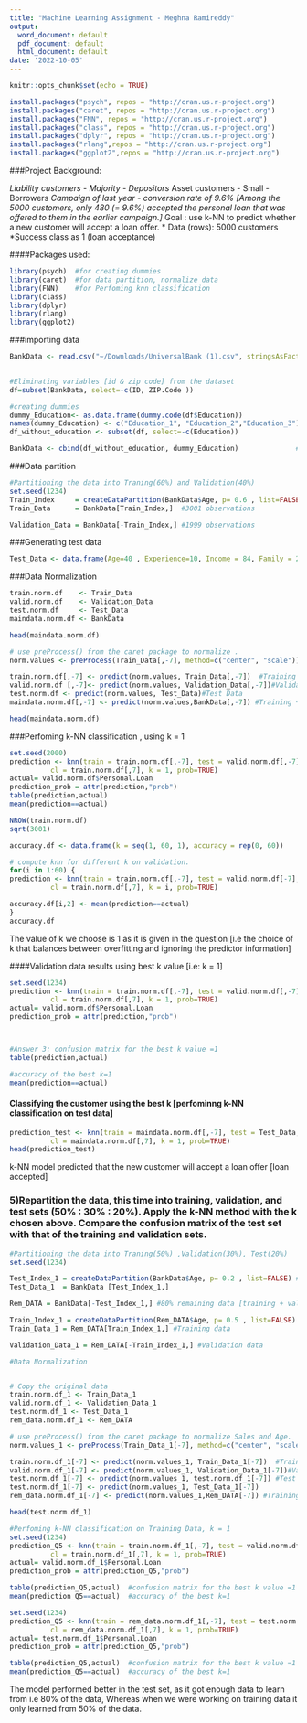 ```yaml
---
title: "Machine Learning Assignment - Meghna Ramireddy"
output:
  word_document: default
  pdf_document: default
  html_document: default
date: '2022-10-05'
---
```


```r
knitr::opts_chunk$set(echo = TRUE)
```


```r
install.packages("psych", repos = "http://cran.us.r-project.org")
install.packages("caret", repos = "http://cran.us.r-project.org")
install.packages("FNN", repos = "http://cran.us.r-project.org")
install.packages("class", repos = "http://cran.us.r-project.org")
install.packages("dplyr", repos = "http://cran.us.r-project.org")
install.packages("rlang",repos = "http://cran.us.r-project.org")
install.packages("ggplot2",repos = "http://cran.us.r-project.org")
```
###Project Background:

*Liability customers - Majority - Depositors
*Asset customers     - Small    - Borrowers
*Campaign of last year - conversion rate of 9.6% [Among the 5000 customers, only 480 (= 9.6%) accepted the personal loan that was offered to them in the earlier campaign.]
*Goal : use k-NN to predict whether a new customer will accept a loan offer.
* Data (rows): 5000 customers
*Success class as 1 (loan acceptance)
 

####Packages used:
```r
library(psych)  #for creating dummies
library(caret)  #for data partition, normalize data
library(FNN)    #for Perfoming knn classification
library(class)
library(dplyr)
library(rlang)
library(ggplot2)

```

###importing data
```r
BankData <- read.csv("~/Downloads/UniversalBank (1).csv", stringsAsFactors=TRUE)
 
```

```r
#Eliminating variables [id & zip code] from the dataset
df=subset(BankData, select=-c(ID, ZIP.Code ))
```

```r
#creating dummies
dummy_Education<- as.data.frame(dummy.code(df$Education))
names(dummy_Education) <- c("Education_1", "Education_2","Education_3") #renaming dummy variable
df_without_education <- subset(df, select=-c(Education))                #eliminating education variable

BankData <- cbind(df_without_education, dummy_Education)              #main dataset
```

###Data partition 
```r
#Partitioning the data into Traning(60%) and Validation(40%)
set.seed(1234)
Train_Index     = createDataPartition(BankData$Age, p= 0.6 , list=FALSE)
Train_Data      = BankData[Train_Index,]  #3001 observations

Validation_Data = BankData[-Train_Index,] #1999 observations
```

###Generating test data
```r
Test_Data <- data.frame(Age=40 , Experience=10, Income = 84, Family = 2, CCAvg = 2, Education_1 = 0, Education_2 = 1, Education_3 = 0, Mortgage = 0, Securities.Account = 0, CD.Account = 0, Online = 1,  CreditCard = 1, stringsAsFactors = FALSE)
```

###Data Normalization
```r
train.norm.df    <- Train_Data
valid.norm.df    <- Validation_Data
test.norm.df     <- Test_Data
maindata.norm.df <- BankData

head(maindata.norm.df)

# use preProcess() from the caret package to normalize .
norm.values <- preProcess(Train_Data[,-7], method=c("center", "scale"))

train.norm.df[,-7] <- predict(norm.values, Train_Data[,-7])  #Training Data
valid.norm.df [,-7]<- predict(norm.values, Validation_Data[,-7])#Validation Data
test.norm.df <- predict(norm.values, Test_Data)#Test Data
maindata.norm.df[,-7] <- predict(norm.values,BankData[,-7]) #Training + Validation data

head(maindata.norm.df)
```

###Perfoming k-NN classification , using k = 1
```r
set.seed(2000)
prediction <- knn(train = train.norm.df[,-7], test = valid.norm.df[,-7], 
          cl = train.norm.df[,7], k = 1, prob=TRUE) 
actual= valid.norm.df$Personal.Loan
prediction_prob = attr(prediction,"prob")
table(prediction,actual)  
mean(prediction==actual)  
```

```r
NROW(train.norm.df)
sqrt(3001)
```

```r
accuracy.df <- data.frame(k = seq(1, 60, 1), accuracy = rep(0, 60))

# compute knn for different k on validation.
for(i in 1:60) {
prediction <- knn(train = train.norm.df[,-7], test = valid.norm.df[-7], 
          cl = train.norm.df[,7], k = i, prob=TRUE) 

accuracy.df[i,2] <- mean(prediction==actual)
}
accuracy.df  

```
The value of k we choose is 1 as it is given in the question [i.e the choice of k that balances between overfitting and ignoring the predictor information]

####Validation data results using best k value [i.e: k = 1]
```r
set.seed(1234)
prediction <- knn(train = train.norm.df[,-7], test = valid.norm.df[,-7], 
          cl = train.norm.df[,7], k = 1, prob=TRUE) 
actual= valid.norm.df$Personal.Loan
prediction_prob = attr(prediction,"prob")



#Answer 3: confusion matrix for the best k value =1
table(prediction,actual)  

#accuracy of the best k=1
mean(prediction==actual)  
```
#### Classifying the customer using the best k  [perfominng k-NN classification on test data]
```r
prediction_test <- knn(train = maindata.norm.df[,-7], test = Test_Data, 
          cl = maindata.norm.df[,7], k = 1, prob=TRUE) 
head(prediction_test)
```
k-NN model predicted that the new customer will accept a loan offer [loan accepted]
 
### 5)Repartition the data, this time into training, validation, and test sets (50% : 30% : 20%). Apply the k-NN method with the k chosen above. Compare the confusion matrix of the test set with that of the training and validation sets. 

```r
#Partitioning the data into Traning(50%) ,Validation(30%), Test(20%)
set.seed(1234)

Test_Index_1 = createDataPartition(BankData$Age, p= 0.2 , list=FALSE) #20% test data 
Test_Data_1  = BankData [Test_Index_1,]

Rem_DATA = BankData[-Test_Index_1,] #80% remaining data [training + validation]

Train_Index_1 = createDataPartition(Rem_DATA$Age, p= 0.5 , list=FALSE)
Train_Data_1 = Rem_DATA[Train_Index_1,] #Training data

Validation_Data_1 = Rem_DATA[-Train_Index_1,] #Validation data
```

```r
#Data Normalization


# Copy the original data
train.norm.df_1 <- Train_Data_1
valid.norm.df_1 <- Validation_Data_1
test.norm.df_1 <- Test_Data_1
rem_data.norm.df_1 <- Rem_DATA

# use preProcess() from the caret package to normalize Sales and Age.
norm.values_1 <- preProcess(Train_Data_1[-7], method=c("center", "scale"))

train.norm.df_1[-7] <- predict(norm.values_1, Train_Data_1[-7])  #Training Data
valid.norm.df_1[-7] <- predict(norm.values_1, Validation_Data_1[-7])#Validation Data
test.norm.df_1[-7] <- predict(norm.values_1, test.norm.df_1[-7]) #Test Data
test.norm.df_1[-7] <- predict(norm.values_1, Test_Data_1[-7])
rem_data.norm.df_1[-7] <- predict(norm.values_1,Rem_DATA[-7]) #Training + Validation data

head(test.norm.df_1)
```

```r
#Perfoming k-NN classification on Training Data, k = 1
set.seed(1234)
prediction_Q5 <- knn(train = train.norm.df_1[,-7], test = valid.norm.df_1[,-7], 
          cl = train.norm.df_1[,7], k = 1, prob=TRUE) 
actual= valid.norm.df_1$Personal.Loan
prediction_prob = attr(prediction_Q5,"prob")

table(prediction_Q5,actual)  #confusion matrix for the best k value =1
mean(prediction_Q5==actual)  #accuracy of the best k=1
```

```r
set.seed(1234)
prediction_Q5 <- knn(train = rem_data.norm.df_1[,-7], test = test.norm.df_1[,-7], 
          cl = rem_data.norm.df_1[,7], k = 1, prob=TRUE) 
actual= test.norm.df_1$Personal.Loan
prediction_prob = attr(prediction_Q5,"prob")

table(prediction_Q5,actual)  #confusion matrix for the best k value =1
mean(prediction_Q5==actual)  #accuracy of the best k=1
```
The model performed better in the test set, as it got enough data to learn from i.e 80% of the data, Whereas when we were working on training data it only learned from 50% of the data.
